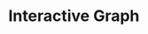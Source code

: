# Interactive Graph

<script src="https://d3js.org/d3.v6.min.js"></script>
<style>
        /* Add your CSS styling here */
        .tooltip {
            position: absolute;
            text-align: center;
            padding: 6px;
            font: 12px sans-serif;
            background: lightsteelblue;
            border: 0px;
            border-radius: 8px;
            pointer-events: none;
        }
</style>
<div id="piechart"></div>
<script src="./scripts/myscript.js"></script>



